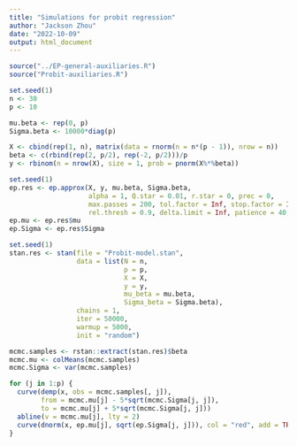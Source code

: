 ```yaml
---
title: "Simulations for probit regression"
author: "Jackson Zhou"
date: "2022-10-09"
output: html_document
---
```


```r
source("../EP-general-auxiliaries.R")
source("Probit-auxiliaries.R")
```

```r
set.seed(1)
n <- 30
p <- 10

mu.beta <- rep(0, p)
Sigma.beta <- 10000*diag(p)

X <- cbind(rep(1, n), matrix(data = rnorm(n = n*(p - 1)), nrow = n))
beta <- c(rbind(rep(2, p/2), rep(-2, p/2)))/p
y <- rbinom(n = nrow(X), size = 1, prob = pnorm(X%*%beta))
```

```r
set.seed(1)
ep.res <- ep.approx(X, y, mu.beta, Sigma.beta, 
                    alpha = 1, Q.star = 0.01, r.star = 0, prec = 0,
                    max.passes = 200, tol.factor = Inf, stop.factor = Inf , abs.thresh = 0.01, 
                    rel.thresh = 0.9, delta.limit = Inf, patience = 40, verbose = T)
ep.mu <- ep.res$mu
ep.Sigma <- ep.res$Sigma
```

```r
set.seed(1)
stan.res <- stan(file = "Probit-model.stan",
                 data = list(N = n,
                             p = p,
                             X = X,
                             y = y,
                             mu_beta = mu.beta,
                             Sigma_beta = Sigma.beta),
                 chains = 1,
                 iter = 50000,
                 warmup = 5000,
                 init = "random") 

mcmc.samples <- rstan::extract(stan.res)$beta
mcmc.mu <- colMeans(mcmc.samples)
mcmc.Sigma <- var(mcmc.samples)
```

```r
for (j in 1:p) {
  curve(demp(x, obs = mcmc.samples[, j]),
        from = mcmc.mu[j] - 5*sqrt(mcmc.Sigma[j, j]),
        to = mcmc.mu[j] + 5*sqrt(mcmc.Sigma[j, j]))
  abline(v = mcmc.mu[j], lty = 2)
  curve(dnorm(x, ep.mu[j], sqrt(ep.Sigma[j, j])), col = "red", add = TRUE)
}
```
